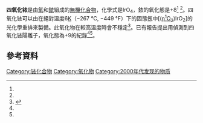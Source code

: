{{chembox
|   Name = 四氧化铱
| ImageFile = Ruthenium-tetroxide-3D-balls.png
|  ImageSize = 100px
|   IUPACName = Iridium(VIII) oxide
| Section1 = {{Chembox Identifiers
| CASNo = 474103-25-8
| CASNo_Ref = {{cascite|changed|??}}
| SMILES = O=[Ir](=O)(=O)=O
}}
| Section2 = {{Chembox Properties
|   Formula = IrO<sub>4</sub>
|   MolarMass = 256.215
  }}
|Section8={{Chembox Related
| OtherAnions = 
| OtherCations =
| OtherCpds = [[二氧化銥|二氧化銥]]<BR>[[四氧化锇|四氧化锇]]
  }}
}}
'''四氧化铱'''是由[[氧|氧]]和[[銥|銥]]組成的[[無機化合物|無機化合物]]，化學式是IrO<sub>4</sub>，銥的氧化態是+8<ref name="Gong" /> <ref name=blalock />。四氧化铱可以由在絕對溫度6[[开尔文|K]]（−267 °C, −449 °F）下的固態氬中<nowiki>[</nowiki>([[过氧化物|η<sup>1</sup>O<sub>2</sub>]])IrO<sub>2</sub><nowiki>]</nowiki>的光化學重排來製備。此氧化物在較高溫度時會不穩定<ref name="Citra">{{cite journal|doi=10.1021/jp990388o|title=Reactions of Laser-Ablated Iridium Atoms with O2. Infrared Spectra and DFT Calculations for Iridium Dioxide and Peroxo Iridium(VI) Dioxide in Solid Argon|year=1999|last1=Citra|first1=Angelo|last2=Andrew|first2=Lester|journal=J. Phys. Chem. A|volume=103|issue=21|pages=4182–4190}}</ref>。已有報告提出用{{le|紅外線多光子解離|Infrared multiphoton dissociation}}偵測到四氧化铱陽離子，氧化態為+9的紀錄<ref name=himmel2010 /><ref name=wang2014 />。

== 參考資料 ==
{{reflist|refs=
<ref name="Gong">{{cite journal|doi=10.1002/anie.200902733|title=Formation and Characterization of the Iridium Tetroxide Molecule with Iridium in the Oxidation State +VIII|year=2009|last1=Gong|first1=Yu|last2=Zhou|first2=Mingfei|last3=Kaupp|first3=Martin|last4=Riedel|first4=Sebastian|journal=Angewandte Chemie International Edition|volume=48|issue=42|pages=7879}}</ref>
<ref name=blalock>{{Cite patent
 | title = Detection of gas phase materials
 | inventor  = Blalock, Guy T., Micron technology, Inc.
 | number = 20030138958
 | pubdate = 24-07-2003
}}</ref>
<ref name=himmel2010>Himmel, D., Knapp, C., Patzschke, M. & Riedel, S. How far can we go? ''Quantum-chemical investigations of oxidation state IX''. ChemPhysChem 11, 865–869 (2010) {{doi|10.1002/cphc.200900910}} </ref>
<ref name=wang2014>''Identification of an iridium-containing compound with a formal oxidation state of IX''

    Guanjun Wang,	
    Mingfei Zhou,	
    James T. Goettel,	
    Gary J. Schrobilgen,	
    Jing Su,	
    Jun Li,	
    Tobias Schlöder	
    & Sebastian Riedel	

    Nature
    514,
    475–477
    (23 October 2014)
    {{doi|10.1038/nature13795}} </ref>

}}

{{铱化合物}}
{{Oxides}}
{{無機化合物小作品}}
[[Category:铱化合物|Category:铱化合物]]
[[Category:氧化物|Category:氧化物]]
[[Category:2000年代发现的物质|Category:2000年代发现的物质]]